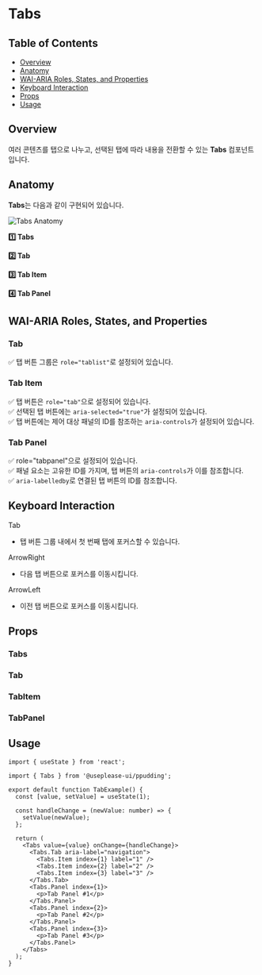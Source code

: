 


<Meta of={TabsExampleStories} />

<style>
  {`
      #storybook-docs code {
        font-size: 14px !important;
        font-weight: 600;
      }

      #storybook-docs pre {
        font-size: 16px !important;
        font-weight: 500;
        background-color: #f7fafc !important;
      }

      #storybook-docs p,
      #storybook-docs li {
        font-size: 16px !important;
      }

      #storybook-docs a:hover {
        text-decoration: underline !important;
      }

      #storybook-docs h1 {
        margin-bottom: 40px !important;
      }

      #storybook-docs h2 {
        font-weight: 600 !important;
        margin-top: 60px !important;
      }

      #storybook-docs h2:first-of-type {
        margin-top: 0px !important;
      }

      #storybook-docs .img-container {
        padding: 10px !important;
        border-radius: 4px !important;
        box-shadow: rgba(0, 0, 0, 0.1) 0px 1px 3px 0px !important;
      }

      #storybook-docs .img-container b {
        margin-bottom: 20px !important;
      }

      #storybook-docs img {
        width: 748px !important;
        height: 400px !important;
        margin: 0 auto !important;
        object-fit: contain;
      }

      #storybook-docs .keyboard {
        width: max-content;
        border: 1px solid black;
        padding: 2px 8px;
        border-radius: 4px;
        box-shadow: 1px 1px 0px 0px black;
        font-weight: 600;
      }
  `}
</style>

# Tabs

## Table of Contents

- [Overview](#overview)
- [Anatomy](#anatomy)
- [WAI-ARIA Roles, States, and Properties](#wai-aria-roles-states-and-properties)
- [Keyboard Interaction](#keyboard-interaction)
- [Props](#props)
- [Usage](#usage)

## Overview

여러 콘텐츠를 탭으로 나누고, 선택된 탭에 따라 내용을 전환할 수 있는 **Tabs** 컴포넌트입니다.

## Anatomy

**Tabs**는 다음과 같이 구현되어 있습니다.

<div className="img-container">
  <img src={AnatomyImage} alt="Tabs Anatomy" />
</div>

**1️⃣ Tabs**

**2️⃣ Tab**

**3️⃣ Tab Item**

**4️⃣ Tab Panel**

## WAI-ARIA Roles, States, and Properties

### Tab

✅ 탭 버튼 그룹은 `role="tablist"`로 설정되어 있습니다.

### Tab Item

✅ 탭 버튼은 `role="tab"`으로 설정되어 있습니다.  
✅ 선택된 탭 버튼에는 `aria-selected="true"`가 설정되어 있습니다.  
✅ 탭 버튼에는 제어 대상 패널의 ID를 참조하는 `aria-controls`가 설정되어 있습니다.

### Tab Panel

✅ role="tabpanel"으로 설정되어 있습니다.  
✅ 패널 요소는 고유한 ID를 가지며, 탭 버튼의 `aria-controls`가 이를 참조합니다.  
✅ `aria-labelledby`로 연결된 탭 버튼의 ID를 참조합니다.

## Keyboard Interaction

<div className="keyboard">Tab</div>

- 탭 버튼 그룹 내에서 첫 번째 탭에 포커스할 수 있습니다.

<div className="keyboard">ArrowRight</div>

- 다음 탭 버튼으로 포커스를 이동시킵니다.

<div className="keyboard">ArrowLeft</div>

- 이전 탭 버튼으로 포커스를 이동시킵니다.

## Props

### Tabs

<ArgTypes />

### Tab

<ArgTypes of={TabStories} />

### TabItem

<ArgTypes of={TabItemStories} />

### TabPanel

<ArgTypes of={TabPanelStories} />

## Usage

```tsx
import { useState } from 'react';

import { Tabs } from '@useplease-ui/ppudding';

export default function TabExample() {
  const [value, setValue] = useState(1);

  const handleChange = (newValue: number) => {
    setValue(newValue);
  };

  return (
    <Tabs value={value} onChange={handleChange}>
      <Tabs.Tab aria-label="navigation">
        <Tabs.Item index={1} label="1" />
        <Tabs.Item index={2} label="2" />
        <Tabs.Item index={3} label="3" />
      </Tabs.Tab>
      <Tabs.Panel index={1}>
        <p>Tab Panel #1</p>
      </Tabs.Panel>
      <Tabs.Panel index={2}>
        <p>Tab Panel #2</p>
      </Tabs.Panel>
      <Tabs.Panel index={3}>
        <p>Tab Panel #3</p>
      </Tabs.Panel>
    </Tabs>
  );
}
```
